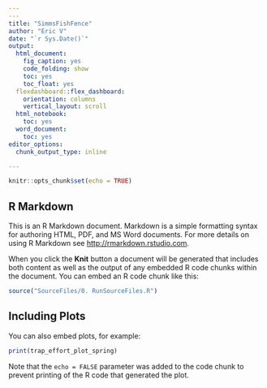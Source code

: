 ```yaml
---
---
title: "SimmsFishFence"
author: "Eric V"
date: "`r Sys.Date()`"
output:
  html_document:
    fig_caption: yes
    code_folding: show
    toc: yes
    toc_float: yes
  flexdashboard::flex_dashboard:
    orientation: columns
    vertical_layout: scroll
  html_notebook:
    toc: yes
  word_document:
    toc: yes
editor_options:
  chunk_output_type: inline

---
```


```r
knitr::opts_chunk$set(echo = TRUE)
```

## R Markdown

This is an R Markdown document. Markdown is a simple formatting syntax for authoring HTML, PDF, and MS Word documents. For more details on using R Markdown see <http://rmarkdown.rstudio.com>.

When you click the **Knit** button a document will be generated that includes both content as well as the output of any embedded R code chunks within the document. You can embed an R code chunk like this:

```r
source("SourceFiles/0. RunSourceFiles.R")
```

## Including Plots

You can also embed plots, for example:

```r
print(trap_effort_plot_spring)

```

Note that the `echo = FALSE` parameter was added to the code chunk to prevent printing of the R code that generated the plot.
